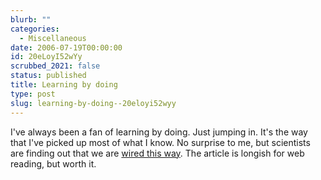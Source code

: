 ```yaml
---
blurb: ""
categories:
  - Miscellaneous
date: 2006-07-19T00:00:00
id: 20eLoyI52wYy
scrubbed_2021: false
status: published
title: Learning by doing
type: post
slug: learning-by-doing--20eloyi52wyy
---
```


I've always been a fan of learning by doing. Just jumping in. It's
the way that I've picked up most of what I know. No surprise to me,
but scientists are finding out that we are
[wired this way](http://www.seedmagazine.com/news/2006/07/how_we_know.php?page=all&p=y).
The article is longish for web reading, but worth it.
